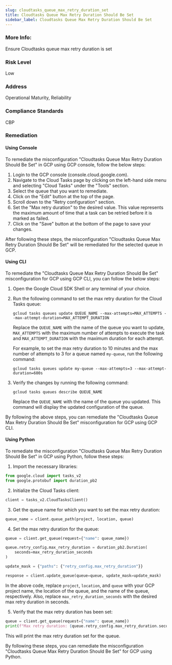 ```yaml
---
slug: cloudtasks_queue_max_retry_duration_set
title: Cloudtasks Queue Max Retry Duration Should Be Set
sidebar_label: Cloudtasks Queue Max Retry Duration Should Be Set
---
```


### More Info:

Ensure Cloudtasks queue max retry duration is set

### Risk Level

Low

### Address

Operational Maturity, Reliability

### Compliance Standards

CBP
### Remediation

#### Using Console

To remediate the misconfiguration "Cloudtasks Queue Max Retry Duration Should Be Set" in GCP using GCP console, follow the below steps:

1. Login to the GCP console (console.cloud.google.com).
2. Navigate to the Cloud Tasks page by clicking on the left-hand side menu and selecting "Cloud Tasks" under the "Tools" section.
3. Select the queue that you want to remediate.
4. Click on the "Edit" button at the top of the page.
5. Scroll down to the "Retry configuration" section.
6. Set the "Max retry duration" to the desired value. This value represents the maximum amount of time that a task can be retried before it is marked as failed.
7. Click on the "Save" button at the bottom of the page to save your changes.

After following these steps, the misconfiguration "Cloudtasks Queue Max Retry Duration Should Be Set" will be remediated for the selected queue in GCP.

#### Using CLI

To remediate the "Cloudtasks Queue Max Retry Duration Should Be Set" misconfiguration for GCP using GCP CLI, you can follow the below steps:

1. Open the Google Cloud SDK Shell or any terminal of your choice.

2. Run the following command to set the max retry duration for the Cloud Tasks queue:

   ```
   gcloud tasks queues update QUEUE_NAME --max-attempts=MAX_ATTEMPTS --max-attempt-duration=MAX_ATTEMPT_DURATION
   ```

   Replace the `QUEUE_NAME` with the name of the queue you want to update, `MAX_ATTEMPTS` with the maximum number of attempts to execute the task and `MAX_ATTEMPT_DURATION` with the maximum duration for each attempt.

   For example, to set the max retry duration to 10 minutes and the max number of attempts to 3 for a queue named `my-queue`, run the following command:

   ```
   gcloud tasks queues update my-queue --max-attempts=3 --max-attempt-duration=600s
   ```

3. Verify the changes by running the following command:

   ```
   gcloud tasks queues describe QUEUE_NAME
   ```

   Replace the `QUEUE_NAME` with the name of the queue you updated. This command will display the updated configuration of the queue.

By following the above steps, you can remediate the "Cloudtasks Queue Max Retry Duration Should Be Set" misconfiguration for GCP using GCP CLI.

#### Using Python

To remediate the misconfiguration "Cloudtasks Queue Max Retry Duration Should Be Set" in GCP using Python, follow these steps:

1. Import the necessary libraries:

```python
from google.cloud import tasks_v2
from google.protobuf import duration_pb2
```

2. Initialize the Cloud Tasks client:

```python
client = tasks_v2.CloudTasksClient()
```

3. Get the queue name for which you want to set the max retry duration:

```python
queue_name = client.queue_path(project, location, queue)
```

4. Set the max retry duration for the queue:

```python
queue = client.get_queue(request={"name": queue_name})

queue.retry_config.max_retry_duration = duration_pb2.Duration(
    seconds=max_retry_duration_seconds
)

update_mask = {"paths": {"retry_config.max_retry_duration"}}

response = client.update_queue(queue=queue, update_mask=update_mask)
```

In the above code, replace `project`, `location`, and `queue` with your GCP project name, the location of the queue, and the name of the queue, respectively. Also, replace `max_retry_duration_seconds` with the desired max retry duration in seconds.

5. Verify that the max retry duration has been set:

```python
queue = client.get_queue(request={"name": queue_name})
print(f"Max retry duration: {queue.retry_config.max_retry_duration.seconds}s")
```

This will print the max retry duration set for the queue.

By following these steps, you can remediate the misconfiguration "Cloudtasks Queue Max Retry Duration Should Be Set" for GCP using Python.



